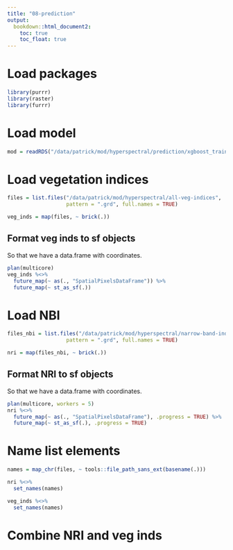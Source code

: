 ```yaml
---
title: "08-prediction"
output: 
  bookdown::html_document2:
    toc: true
    toc_float: true
---
```


# Load packages

```r
library(purrr)
library(raster)
library(furrr)
```

# Load model

```r
mod = readRDS("/data/patrick/mod/hyperspectral/prediction/xgboost_trained_tuned.rda")
```

# Load vegetation indices

```r
files = list.files("/data/patrick/mod/hyperspectral/all-veg-indices", 
                   pattern = ".grd", full.names = TRUE)

veg_inds = map(files, ~ brick(.))
```

## Format veg inds to sf objects

So that we have a data.frame with coordinates. 

```r
plan(multicore)
veg_inds %<>% 
  future_map(~ as(., "SpatialPixelsDataFrame")) %>% 
  future_map(~ st_as_sf(.))
```

# Load NBI

```r
files_nbi = list.files("/data/patrick/mod/hyperspectral/narrow-band-indices/", 
                   pattern = ".grd", full.names = TRUE)

nri = map(files_nbi, ~ brick(.))
```

## Format NRI to sf objects

So that we have a data.frame with coordinates. 

```r
plan(multicore, workers = 5)
nri %<>% 
  future_map(~ as(., "SpatialPixelsDataFrame"), .progress = TRUE) %>% 
  future_map(~ st_as_sf(.), .progress = TRUE)
```

# Name list elements

```r
names = map_chr(files, ~ tools::file_path_sans_ext(basename(.)))

nri %<>% 
  set_names(names)

veg_inds %<>% 
  set_names(names)
```


# Combine NRI and veg inds

